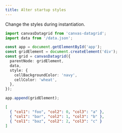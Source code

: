 ```yaml
---
title: Alter startup styles
---
```



Change the styles during instantiation.

<SandpackEditor>

```ts
import canvasDatagrid from 'canvas-datagrid';
import data from '/data.json';

const app = document.getElementById('app');
const gridElement = document.createElement('div');
const grid = canvasDatagrid({
  parentNode: gridElement,
  data,
  style: {
    cellBackgroundColor: 'navy',
    cellColor: 'wheat',
  },
});

app.append(gridElement);
```

```json data.json
[
  { "col1": "foo", "col2": 0, "col3": "a" },
  { "col1": "bar", "col2": 1, "col3": "b" },
  { "col1": "baz", "col2": 2, "col3": "c" }
]
```

</SandpackEditor>
